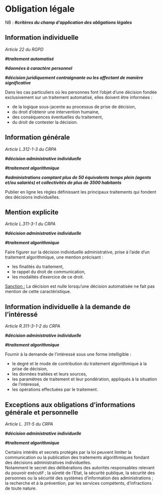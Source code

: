 # Obligation légale


NB : ***#critères du champ d’application des obligations légales***


## Information individuelle

_Article 22 du RGPD_

***#traitement automatisé***

***#données à caractère personnel***

***#décision juridiquement contraignante ou les affectant de manière significative***

Dans les cas particuliers où les personnes font l’objet d’une décision fondée exclusivement sur un traitement automatisé, elles doivent être informées : 



* de la logique sous-jacente au processus de prise de décision,
* du droit d’obtenir une intervention humaine,
* des conséquences éventuelles du traitement,
* du droit de contester la décision. 


## Information générale

_Article L.312-1-3 du CRPA_

***#décision administrative individuelle***

***#traitement algorithmique***

***#administrations comptant plus de 50 équivalents temps plein (agents et/ou salariés) et collectivités de plus de 3500 habitants***

Publier en ligne les règles définissant les principaux traitements qui fondent des décisions individuelles.


## Mention explicite

_Article L.311-3-1 du CRPA_

***#décision administrative individuelle***

***#traitement algorithmique***

Faire figurer sur la décision individuelle administrative, prise à l’aide d’un traitement algorithmique, une mention précisant :



* les finalités du traitement,
* le rappel du droit de communication,
* les modalités d’exercice de ce droit.

<span style="text-decoration:underline;">Sanction :</span> La décision est nulle lorsqu’une décision automatisée ne fait pas mention de cette caractéristique.


## Information individuelle à la demande de l'intéressé

_Article R.311-3-1-2 du CRPA_

***#décision administrative individuelle***

***#traitement algorithmique***

Fournir à la demande de l’intéressé sous une forme intelligible :



* le degré et le mode de contribution du traitement algorithmique à la prise de décision,
* les données traitées et leurs sources,
* les paramètres de traitement et leur pondération, appliqués à la situation de l'intéressé,
* les opérations effectuées par le traitement.


## Exceptions aux obligations d'informations générale et personnelle 

_Article L. 311-5 du CRPA_

***#décision administrative individuelle***

***#traitement algorithmique***

Certains intérêts et secrets protégés par la loi peuvent limiter la communication ou la publication des traitements algorithmiques fondant des décisions administratives individuelles. \
Notamment le secret des délibérations des autorités responsables relevant du pouvoir exécutif ; la sûreté de l'Etat, la sécurité publique, la sécurité des personnes ou la sécurité des systèmes d'information des administrations ; la recherche et à la prévention, par les services compétents, d'infractions de toute nature.

